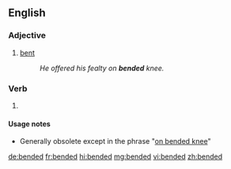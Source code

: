 ==English==

===Adjective===
{{en-adj|-}}

# {{label|en|archaic}} [[bent]]
#: ''He offered his fealty on '''bended''' knee.''

===Verb===
{{head|en|verb form}}

# {{label|en|archaic}} {{en-past of|bend}}

====Usage notes====
* Generally obsolete except in the phrase "[[on bended knee]]"

[[de:bended]]
[[fr:bended]]
[[hi:bended]]
[[mg:bended]]
[[vi:bended]]
[[zh:bended]]
